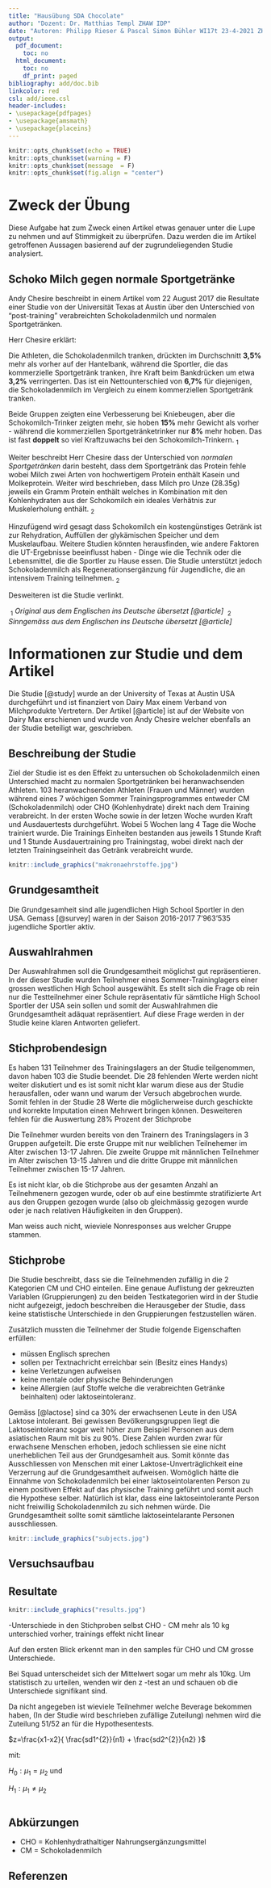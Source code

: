 ```yaml
---
title: "Hausübung SDA Chocolate"
author: "Dozent: Dr. Matthias Templ ZHAW IDP"
date: "Autoren: Philipp Rieser & Pascal Simon Bühler WI17t 23-4-2021 ZH"
output:
  pdf_document:
    toc: no
  html_document:
    toc: no
    df_print: paged
bibliography: add/doc.bib
linkcolor: red
csl: add/ieee.csl
header-includes:
- \usepackage{pdfpages}
- \usepackage{amsmath}
- \usepackage{placeins}
---
```


```r
knitr::opts_chunk$set(echo = TRUE)
knitr::opts_chunk$set(warning = F)
knitr::opts_chunk$set(message  = F)
knitr::opts_chunk$set(fig.align = "center")
```

# Zweck der Übung

Diese Aufgabe hat zum Zweck einen Artikel etwas genauer unter die Lupe zu nehmen und auf Stimmigkeit zu überprüfen. Dazu werden die im Artikel getroffenen Aussagen basierend auf der zugrundeliegenden Studie analysiert.

## Schoko Milch gegen normale Sportgetränke

Andy Chesire beschreibt in einem Artikel vom 22 August 2017 die Resultate einer Studie von der Universität Texas at Austin über den Unterschied von "post-training" verabreichten Schokoladenmilch und normalen Sportgetränken.

Herr Chesire erklärt:

Die Athleten, die Schokoladenmilch tranken, drückten im Durchschnitt **3,5%** mehr als vorher auf der Hantelbank, während die Sportler, die das kommerzielle Sportgetränk tranken, ihre Kraft beim Bankdrücken um etwa **3,2%** verringerten. Das ist ein Nettounterschied von **6,7%** für diejenigen, die Schokoladenmilch im Vergleich zu einem kommerziellen Sportgetränk tranken.

Beide Gruppen zeigten eine Verbesserung bei Kniebeugen, aber die Schokomilch-Trinker zeigten mehr, sie hoben **15%** mehr Gewicht als vorher - während die kommerziellen Sportgetränketrinker nur **8%** mehr hoben. Das ist fast **doppelt** so viel Kraftzuwachs bei den Schokomilch-Trinkern.$\ _{1}$

Weiter beschreibt Herr Chesire dass der Unterschied von *normalen Sportgetränken* darin besteht, dass dem Sportgetränk das Protein fehle wobei Milch zwei Arten von hochwertigem Protein enthält Kasein und Molkeprotein. Weiter wird beschrieben, dass Milch pro Unze (28.35g) jeweils ein Gramm Protein enthält welches in Kombination mit den Kohlenhydraten aus der Schokomilch ein ideales Verhätnis zur Muskelerholung enthält.$\ _{2}$

Hinzufügend wird gesagt dass Schokomilch ein kostengünstiges Getränk ist zur Rehydration, Auffüllen der glykämischen Speicher und dem Muskelaufbau. Weitere Studien könnten herausfinden, wie andere Faktoren die UT-Ergebnisse beeinflusst haben - Dinge wie die Technik oder die Lebensmittel, die die Sportler zu Hause essen. Die Studie unterstützt jedoch Schokoladenmilch als Regenerationsergänzung für Jugendliche, die an intensivem Training teilnehmen.$\ _{2}$

Desweiteren ist die Studie verlinkt.







$\ _{1}$ *Original aus dem Englischen ins Deutsche übersetzt [@article]*
$\ _{2}$ *Sinngemäss aus dem Englischen ins Deutsche übersetzt [@article]*


\newpage
# Informationen zur Studie und dem Artikel

Die Studie [@study] wurde an der University of Texas at Austin USA durchgeführt und ist finanziert von Dairy Max einem Verband von Milchprodukte Vertretern. Der Artikel [@article] ist auf der Website von Dairy Max erschienen und wurde von Andy Chesire welcher ebenfalls an der Studie beteiligt war, geschrieben.







## Beschreibung der Studie

Ziel der Studie ist es den Effekt zu untersuchen ob Schokoladenmilch einen Unterschied macht zu normalen Sportgetränken bei heranwachsenden Athleten.
103 heranwachsenden Athleten (Frauen und Männer) wurden während eines 7 wöchigen Sommer Trainingsprogrammes entweder CM (Schokoladenmilch) oder CHO (Kohlenhydrate) direkt nach dem Training verabreicht. In der ersten Woche sowie in der letzen Woche wurden Kraft und Ausdauertests durchgeführt. Wobei 5 Wochen lang 4 Tage die Woche trainiert wurde. Die Trainings Einheiten bestanden aus jeweils 1 Stunde Kraft und 1 Stunde Ausdauertraining pro Trainingstag, wobei direkt nach der letzten Trainingseinheit das Getränk verabreicht wurde.


```r

knitr::include_graphics("makronaehrstoffe.jpg")
```

## Grundgesamtheit

Die Grundgesamheit sind alle jugendlichen High School Sportler in den USA. Gemass [@survey] waren in der Saison 2016-2017  7'963'535 jugendliche Sportler aktiv.


## Auswahlrahmen

Der Auswahlrahmen soll die Grundgesamtheit möglichst gut repräsentieren. In der dieser Studie wurden Teilnehmer eines Sommer-Traininglagers einer grossen westlichen High School ausgewählt. Es stellt sich die Frage ob rein nur die Testteilnehmer einer Schule repräsentativ für sämtliche High School Sportler der USA sein sollen und somit der Auswahlrahmen die Grundgesamtheit adäquat repräsentiert. Auf diese Frage werden in der Studie keine klaren Antworten geliefert.


## Stichprobendesign

Es haben 131 Teilnehmer des Trainingslagers an der Studie teilgenommen, davon haben 103 die Studie beendet.
Die 28 fehlenden Werte werden nicht weiter diskutiert und es ist somit nicht klar warum diese aus der Studie herausfallen, oder wann und warum der Versuch abgebrochen wurde. 
Somit fehlen in der Studie 28 Werte die möglicherweise durch geschickte und korrekte Imputation einen Mehrwert bringen können.
Desweiteren fehlen für die Auswertung 28% Prozent der Stichprobe 



Die Teilnehmer wurden bereits von den Trainern des Traningslagers in 3 Gruppen aufgeteilt. Die erste Gruppe mit nur weiblichen Teilnehemer im Alter zwischen 13-17 Jahren. Die zweite Gruppe mit männlichen Teilnehmer im Alter zwischen 13-15 Jahren und die dritte Gruppe mit männlichen Teilnehmer zwischen 15-17 Jahren.

Es ist nicht klar, ob die Stichprobe aus der gesamten Anzahl an Teilnehmenern gezogen wurde, oder ob auf eine bestimmte stratifizierte Art aus den Gruppen gezogen wurde (also ob gleichmässig gezogen wurde oder je nach relativen Häufigkeiten in den Gruppen).

Man weiss auch nicht, wieviele Nonresponses aus welcher Gruppe stammen.


## Stichprobe

Die Studie beschreibt, dass sie die Teilnehmenden zufällig in die 2 Kategorien CM und CHO einteilen. Eine genaue Auflistung der gekreuzten Variablen (Gruppierungen) zu den beiden Testkategorien wird in der Studie nicht aufgezeigt, jedoch beschreiben die Herausgeber der Studie, dass keine statistische Unterschiede in den Gruppierungen festzustellen wären.

Zusätzlich mussten die Teilnehmer der Studie folgende Eigenschaften erfüllen:

* müssen Englisch sprechen
* sollen per Textnachricht erreichbar sein (Besitz eines Handys)
* keine Verletzungen aufweisen
* keine mentale oder physische Behinderungen
* keine Allergien (auf Stoffe welche die verabreichten Getränke beinhalten) oder laktoseintoleranz.

Gemäss [@lactose] sind ca 30% der erwachsenen Leute in den USA Laktose intolerant. Bei gewissen Bevölkerungsgruppen liegt die Laktoseintoleranz sogar weit höher zum Beispiel Personen aus dem asiatischen Raum mit bis zu 90%. Diese Zahlen wurden zwar für erwachsene Menschen erhoben, jedoch schliessen sie eine nicht unerheblichen Teil aus der Grundgesamheit aus. Somit könnte das Ausschliessen von Menschen mit einer Laktose-Unverträglichkeit eine Verzerrung auf die Grundgesamtheit aufweisen. Womöglich hätte die Einnahme von Schokoladenmilch bei einer laktoseintolarenten Person zu einem positiven Effekt auf das physische Training geführt und somit auch die Hypothese selber. Natürlich ist klar, dass eine laktoseintolerante Person nicht freiwillig Schokoladenmilch zu sich nehmen würde. Die Grundgesamtheit sollte somit sämtliche laktoseintelarante Personen ausschliessen.

```r

knitr::include_graphics("subjects.jpg")
```



## Versuchsaufbau





## Resultate

```r

knitr::include_graphics("results.jpg")
```

-Unterschiede in den Stichproben selbst CHO - CM mehr als 10 kg unterschied vorher, trainings effekt nicht linear

Auf den ersten Blick erkennt man in den samples für CHO und CM grosse Unterschiede.

Bei Squad unterscheidet sich der Mittelwert sogar um mehr als 10kg.
Um statistisch zu urteilen, wenden wir den z -test an und schauen ob die Unterschiede signifikant sind.

Da nicht angegeben ist wieviele Teilnehmer welche Beverage bekommen haben, (In der Studie wird beschrieben zufällige Zuteilung) nehmen wird die Zuteilung 51/52 an für die Hypothesentests.

$z=\frac{x1-x2}{    \frac{sd1^{2}}{n1} + \frac{sd2^{2}}{n2}    }$

mit:

$H_{0} : \mu_{1} = \mu_{2}$ und

$H_{1} : \mu_{1} \neq \mu_{2}$


```r


```





\newpage
## Abkürzungen

- CHO = Kohlenhydrathaltiger Nahrungsergänzungsmittel
- CM  = Schokoladenmilch

## Referenzen

::: {#refs}
:::

